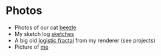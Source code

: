# Photos

- Photos of our cat [beezle](kitty)
- My sketch log [sketches](sketches)
- A big old [logistic fractal](https://raw.githubusercontent.com/cmdcolin/logistic_chaos_map/master/img/2.png) from my renderer (see projects)
- Picture of [me](me2.jpg)
